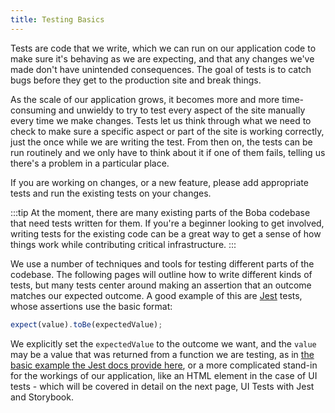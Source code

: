 ```yaml
---
title: Testing Basics
---
```


Tests are code that we write, which we can run on our application code to make
sure it's behaving as we are expecting, and that any changes we've made don't
have unintended consequences. The goal of tests is to catch bugs before they get
to the production site and break things.

As the scale of our application grows, it becomes more and more time-consuming
and unwieldy to try to test every aspect of the site manually every time we make
changes. Tests let us think through what we need to check to make sure a
specific aspect or part of the site is working correctly, just the once while we
are writing the test. From then on, the tests can be run routinely and we only
have to think about it if one of them fails, telling us there's a problem in a
particular place.

If you are working on changes, or a new feature, please add appropriate tests
and run the existing tests on your changes.

:::tip At the moment, there are many existing parts of the Boba codebase that
need tests written for them. If you're a beginner looking to get involved,
writing tests for the existing code can be a great way to get a sense of how
things work while contributing critical infrastructure. :::

We use a number of techniques and tools for testing different parts of the
codebase. The following pages will outline how to write different kinds of
tests, but many tests center around making an assertion that an outcome matches
our expected outcome. A good example of this are [Jest](https://jestjs.io)
tests, whose assertions use the basic format:

```typescript
expect(value).toBe(expectedValue);
```

We explicitly set the `expectedValue` to the outcome we want, and the `value`
may be a value that was returned from a function we are testing, as in
[the basic example the Jest docs provide here](https://jestjs.io/docs/getting-started),
or a more complicated stand-in for the workings of our application, like an HTML
element in the case of UI tests - which will be covered in detail on the next
page, UI Tests with Jest and Storybook.
